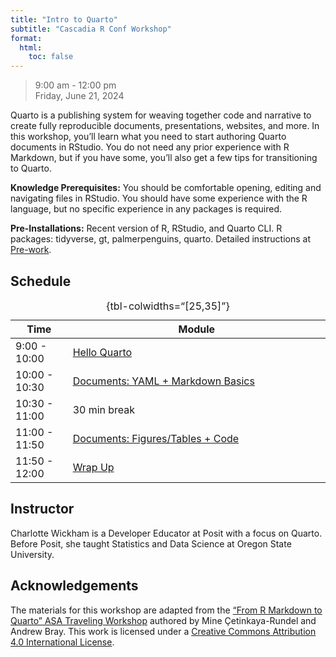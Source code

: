 ```yaml
---
title: "Intro to Quarto"
subtitle: "Cascadia R Conf Workshop"
format:
  html:
    toc: false
---
```


> 9:00 am - 12:00 pm\
> Friday, June 21, 2024

Quarto is a publishing system for weaving together code and narrative to create fully reproducible documents, presentations, websites, and more. In this workshop, you’ll learn what you need to start authoring Quarto documents in RStudio. You do not need any prior experience with R Markdown, but if you have some, you’ll also get a few tips for transitioning to Quarto.

**Knowledge Prerequisites:** You should be comfortable opening, editing and navigating files in RStudio. You should have some experience with the R language, but no specific experience in any packages is required.

**Pre-Installations:** Recent version of R, RStudio, and Quarto CLI. R packages: tidyverse, gt, palmerpenguins, quarto. Detailed instructions at [Pre-work](pre-work.qmd).

## Schedule

| Time          | Module                                                         |
|---------------|----------------------------------------------------------------|
| 9:00 - 10:00  | [Hello Quarto](1-hello-quarto/)                                |
| 10:00 - 10:30 | [Documents: YAML + Markdown Basics](2-yaml-markdown-basics/)   |
| 10:30 - 11:00 | 30 min break                                                   |
| 11:00 - 11:50 | [Documents: Figures/Tables + Code](3-figures-tables-code/)     |
| 11:50 - 12:00 | [Wrap Up](4-wrap-up/)                                          |

: {tbl-colwidths="\[25,35\]"}

## Instructor

Charlotte Wickham is a Developer Educator at Posit with a focus on Quarto. Before Posit, she taught Statistics and Data Science at Oregon State University.

## Acknowledgements

The materials for this workshop are adapted from the ["From R Markdown to Quarto" ASA Traveling Workshop](https://github.com/asa-quarto/website) authored by Mine Çetinkaya-Rundel and Andrew Bray. This work is licensed under a [Creative Commons Attribution 4.0 International License](https://creativecommons.org/licenses/by/4.0/).
